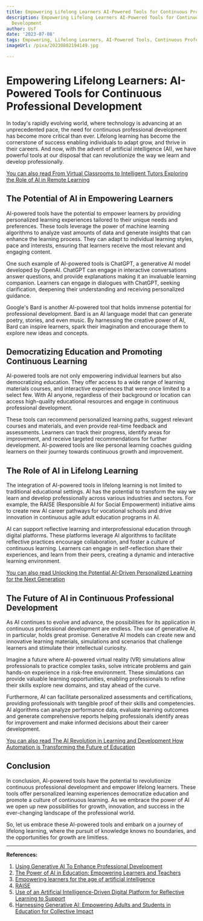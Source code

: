 ```yaml
---
title: Empowering Lifelong Learners AI-Powered Tools for Continuous Professional Development
description: Empowering Lifelong Learners AI-Powered Tools for Continuous Professional
  Development
author: Usf
date: '2023-07-08'
tags: Empowering, Lifelong Learners, AI-Powered Tools, Continuous Professional Development
imageUrl: /pixa/20230802194149.jpg

---
```

# Empowering Lifelong  Learners: AI-Powered Tools for Continuous Professional Development

In today's rapidly evolving world, where technology is advancing  at an unprecedented pace, the need for continuous professional development has become more critical than ever. Lifelong learning  has become the cornerstone  of success enabling individuals  to adapt grow, and  thrive in their careers. And  now, with the advent  of artificial intelligence (AI), we have powerful  tools at  our disposal that can revolutionize the way we learn and develop professionally.

[You can also read From Virtual Classrooms  to Intelligent Tutors Exploring the  Role of AI in Remote  Learning](From%20Virtual%20Classrooms%20to%20Intelligent%20Tutors%20Exploring%20the%20Role%20of%20AI%20in%20Remote%20Learning)


## The Potential  of AI in Empowering Learners

AI-powered tools have the  potential to empower learners by providing personalized learning experiences tailored to their unique  needs and preferences. These tools  leverage the power of machine learning algorithms to analyze  vast  amounts of data and generate insights that can  enhance the learning process. They can  adapt to individual learning styles, pace and interests, ensuring that learners receive the most relevant and engaging content.

One such example of AI-powered tools is ChatGPT,  a generative AI model developed by OpenAI. ChatGPT  can engage in interactive conversations answer questions, and provide  explanations making  it an invaluable learning companion.  Learners can engage in dialogues with ChatGPT, seeking clarification, deepening their understanding and receiving personalized  guidance.

Google's Bard is another AI-powered tool that holds immense potential  for professional development. Bard is an AI  language model that can generate poetry, stories, and even music. By  harnessing the creative power  of AI, Bard can inspire learners, spark their imagination and encourage them to  explore new ideas and  concepts.

## Democratizing Education and Promoting Continuous Learning

AI-powered tools are not only empowering individual learners but also democratizing education. They offer  access to a wide range of learning materials courses,  and interactive experiences that were once limited to a select few. With AI anyone, regardless of their background  or location can access  high-quality educational resources and engage in continuous professional development.

These tools can recommend personalized learning paths, suggest relevant courses and materials, and even provide real-time feedback and  assessments. Learners  can track their progress,  identify areas for improvement, and receive targeted recommendations  for further development. AI-powered tools are like personal learning  coaches guiding learners on their journey towards continuous growth  and improvement.

## The Role of AI in Lifelong Learning

The integration of AI-powered tools in lifelong learning is not limited to traditional educational settings.  AI has  the potential  to transform the way we learn and develop professionally across various industries and sectors. For example, the RAISE (Responsible AI for Social Empowerment) initiative aims to create new AI  career pathways for vocational schools and  drive innovation in continuous agile adult education programs in AI.

AI can support reflective learning and  interprofessional education through digital platforms. These platforms leverage AI algorithms to facilitate reflective practices encourage collaboration, and foster a culture of continuous learning.  Learners can engage in self-reflection share their experiences, and learn from  their peers, creating a  dynamic and interactive learning environment.

[You can also read Unlocking the Potential  AI-Driven  Personalized Learning for  the  Next Generation](Unlocking%20the%20Potential%20AI-Driven%20Personalized%20Learning%20for%20the%20Next%20Generation)


##  The Future of AI in Continuous Professional  Development

As AI continues to evolve and advance,  the  possibilities for its application in continuous professional development are endless. The use of generative AI, in particular,  holds great promise. Generative AI models can create new and innovative learning materials, simulations and scenarios that challenge  learners and stimulate their intellectual curiosity.

Imagine a future  where AI-powered  virtual reality (VR) simulations allow professionals to practice complex tasks, solve intricate problems and gain hands-on experience in a risk-free environment. These simulations can provide valuable learning opportunities, enabling professionals to refine their  skills explore new domains, and stay ahead of the curve.

Furthermore, AI can facilitate personalized assessments and  certifications, providing professionals with tangible proof of their skills and competencies. AI algorithms can analyze performance data, evaluate learning outcomes and generate comprehensive reports helping professionals identify areas for improvement and make informed decisions about  their career development.

[You can also read The AI Revolution in Learning and Development How  Automation is Transforming the Future of Education](The%20AI%20Revolution%20in%20Learning%20and%20Development%20How%20Automation%20is%20Transforming%20the%20Future%20of%20Education)


## Conclusion

In conclusion, AI-powered tools have the potential to revolutionize continuous professional development and empower lifelong learners. These tools offer personalized learning  experiences democratize education  and promote a culture of continuous learning. As we embrace the power of AI we open up new possibilities for growth, innovation, and success in the ever-changing  landscape of the professional world.

So, let us  embrace these AI-powered tools and embark on a journey of lifelong learning, where  the pursuit  of knowledge  knows no boundaries, and the opportunities for growth are limitless.

---

**References:**

1. [Using Generative AI  To Enhance Professional Development](https://trainingindustry.com/articles/professional-development/using-generative-ai-to-enhance-professional-development/)
2. [The Power of AI in Education: Empowering Learners and Teachers](https://www.edtechreview.in/trends-insights/insights/the-power-of-ai-in-education-empowering-learners-and-teachers/)
3. [Empowering learners for the age of artificial intelligence](https://www.sciencedirect.com/science/article/pii/S2666920X23000097)
4.  [RAISE](https://raise.mit.edu/)
5. [Use  of an Artificial Intelligence-Driven Digital Platform for Reflective  Learning to Support](https://www.mdpi.com/2403284)
6. [Harnessing Generative AI: Empowering Adults and  Students in Education for Collective Impact](https://www.linkedin.com/pulse/harnessing-generative-ai-empowering-adults-students-education-neese)